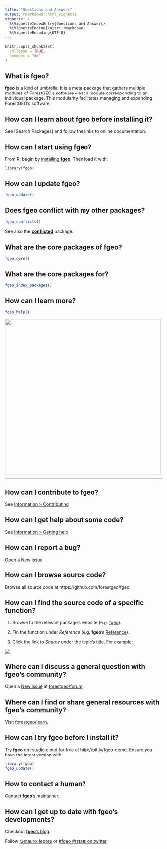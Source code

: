 ```yaml
---
title: "Questions and Answers"
output: rmarkdown::html_vignette
vignette: >
  %\VignetteIndexEntry{Questions and Answers}
  %\VignetteEngine{knitr::rmarkdown}
  %\VignetteEncoding{UTF-8}
---
```


```r
knitr::opts_chunk$set(
  collapse = TRUE,
  comment = "#>"
)
```

## What is __fgeo__?

__fgeo__ is a kind of umbrella: It is a meta-package that gathers multiple modules of ForestGEO’s software – each module corresponding to an individual package. This modularity facilitates managing and expanding ForestGEO's software.

## How can I learn about __fgeo__ before installing it?

See [Search Packages] and follow the links to online documentation.

## How can I start using __fgeo__?

From R, begin by [installing __fgeo__](https://forestgeo.github.io/fgeo/#installation). Then load it with:

```r
library(fgeo)
```

## How can I update __fgeo__?

```R
fgeo_update()
```

## Does __fgeo__ conflict with my other packages?

```r
fgeo_conflicts()
```

See also the [__conflicted__](https://github.com/r-lib/conflicted) package.

## What are the core packages of __fgeo__?

```r
fgeo_core()
```

## What are the core packages for?

```r
fgeo_index_packages()
```

## How can I learn more?

```R
fgeo_help()
```

<img src="https://i.imgur.com/qprk3wQ.png" align="center" height=500 />

---

## How can I contribute to __fgeo__?

See [Information > Contributing](https://forestgeo.github.io/fgeo/index.html#information)

## How can I get help about some code?

See [Information > Getting help](https://forestgeo.github.io/fgeo/index.html#information)

## How can I report a bug?

Open a [New issue](https://github.com/forestgeo/fgeo/issues/new)

## How can I browse source code?

Browse all source code at https://github.com/forestgeo/fgeo

## How can I find the source code of a specific function?

1. Browse to the relevant package's website (e.g. [fgeo](https://forestgeo.github.io/fgeo/index.html)).

2. Fin the function under _Reference_ (e.g. __fgeo__'s [Reference](https://forestgeo.github.io/fgeo/reference/index.html)).

3. Click the link to _Source_ under the topic's title. For example:

![](https://i.imgur.com/VUq5cb9.png)

## Where can I discuss a general question with fgeo's community?

Open a [New issue](https://github.com/forestgeo/forum/issues) at [forestgeo/forum](https://github.com/forestgeo/forum).

## Where can I find or share general resources with fgeo's community?

Visit [forestgeo/learn](https://github.com/forestgeo/learn).

## How can I try fgeo before I install it?

Try __fgeo__ on rstudio.cloud for free at http://bit.ly/fgeo-demo. Ensure you have the latest version with:

```R
library(fgeo)
fgeo_update()
```

## How to contact a human?

Contact [__fgeo__'s maintainer](https://github.com/maurolepore).

## How can I get up to date with __fgeo__'s developments?

Checkout [__fgeo__'s blog](https://fgeo.netlify.com/).

Follow [@mauro_lepore](https://twitter.com/mauro_lepore) or [#fgeo #rstats on twitter](https://twitter.com/search?q=%23fgeo%20%23rstats&src=typd&lang=en)
